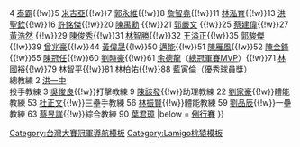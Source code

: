 {{Navbox
| name  = Lamigo桃猿2014年中華職棒總冠軍
| title = [[Lamigo桃猿|<span style="color:white;">Lamigo桃猿</span>]][[2014年中華職棒總冠軍賽|<span style="color:white;">2014年中華職棒總冠軍</span>]]
| titlestyle = background:#4682B4; color:#FFFFFF;
| belowstyle = background:#069; color:#fff;
| list1 = {{nowrap begin}}1 [[葉竹軒]]{{!w}}4 [[泰霸M.T|泰霸]]{{!w}}5 [[米吉亞M.M|米吉亞]]{{!w}}7 [[郭永維]]{{!w}}8 [[詹智堯]]{{!w}}11 [[林泓育]]{{!w}}13 [[洪聖欽]]{{!w}}16 [[許銘傑]]{{!w}}20 [[陳禹勳]] {{!w}}21 [[郭嚴文]] {{!w}}25 [[蔡建偉]]{{!w}}27 [[黃浩然 (棒球運動員)|黃浩然]] {{!w}}29 [[陳俊秀]]{{!w}}31 [[林智勝]]{{!w}}32 [[王溢正]]{{!w}}35 [[郭駿傑]]{{!w}}39 [[曾兆豪]]{{!w}}44 [[黃偉晟]]{{!w}}50 [[邁能Z.M|邁能]]{{!w}}51 [[陳雁風]]{{!w}}52 [[陳金鋒]]{{!w}}55 [[陳冠任]]{{!w}}60 [[劉時豪]]{{!w}}61 [[余德龍]]（[[中華職棒總冠軍賽最有價值球員獎|總冠軍賽MVP]]）{{!w}}71 [[林國裕]]{{!w}}79 [[林智平]]{{!w}}81 [[林柏佑]]{{!w}}88 [[藍寅倫]]（[[中華職棒總冠軍賽優秀球員獎|優秀球員獎]]）  <br>總教練 2 [[洪一中]]<br>  投手教練 3 [[吳俊良]]{{!w}}打擊教練 9 [[陳該發]]{{!w}}助理教練 22 [[劉家豪 (棒球運動員)|劉家豪]]{{!w}}體能教練 53 [[杜正文]]{{!w}}三壘手教練 56 [[林振賢]]{{!w}}體能教練 59 [[劉品辰]]{{!w}}一壘教練 63 [[蔡昱詳]]{{!w}}綜合教練 90 [[葉君璋]]{{nowrap end}}
|below  = [[中華職棒25年|<span style="color:black;">例行賽</span>]]
}}
<noinclude>
[[Category:台灣大賽冠軍導航模板]]
[[Category:Lamigo桃猿模板]]